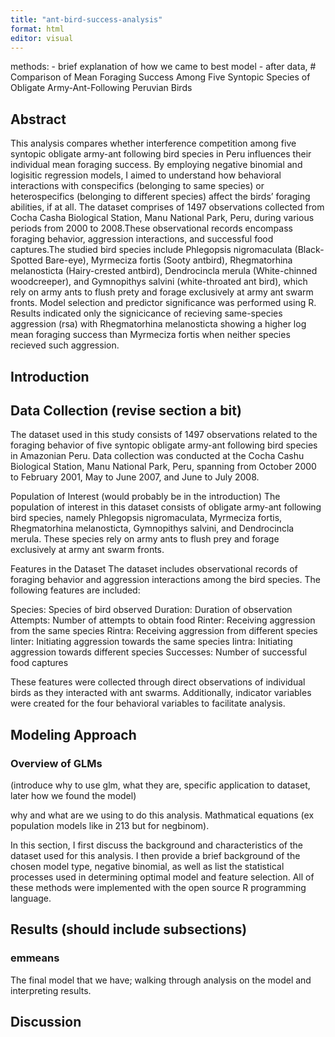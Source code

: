 ```yaml
---
title: "ant-bird-success-analysis"
format: html
editor: visual
---
```


methods: - brief explanation of how we came to best model - after data, \# Comparison of Mean Foraging Success Among Five Syntopic Species of Obligate Army-Ant-Following Peruvian Birds

## Abstract

This analysis compares whether interference competition among five syntopic obligate army-ant following bird species in Peru influences their individual mean foraging success. By employing negative binomial and logisitic regression models, I aimed to understand how behavioral interactions with conspecifics (belonging to same species) or heterospecifics (belonging to different species) affect the birds' foraging abilities, if at all. The dataset comprises of 1497 observations collected from Cocha Casha Biological Station, Manu National Park, Peru, during various periods from 2000 to 2008.These observational records encompass foraging behavior, aggression interactions, and successful food captures.The studied bird species include Phlegopsis nigromaculata (Black-Spotted Bare-eye), Myrmeciza fortis (Sooty antbird), Rhegmatorhina melanosticta (Hairy-crested antbird), Dendrocincla merula (White-chinned woodcreeper), and Gymnopithys salvini (white-throated ant bird), which rely on army ants to flush prety and forage exclusively at army ant swarm fronts. Model selection and predictor significance was performed using R. Results indicated only the signicicance of recieving same-species aggression (rsa) with Rhegmatorhina melanosticta showing a higher log mean foraging success than Myrmeciza fortis when neither species recieved such aggression.

## Introduction

## Data Collection (revise section a bit)

The dataset used in this study consists of 1497 observations related to the foraging behavior of five syntopic obligate army-ant following bird species in Amazonian Peru. Data collection was conducted at the Cocha Cashu Biological Station, Manu National Park, Peru, spanning from October 2000 to February 2001, May to June 2007, and June to July 2008.

Population of Interest (would probably be in the introduction) The population of interest in this dataset consists of obligate army-ant following bird species, namely Phlegopsis nigromaculata, Myrmeciza fortis, Rhegmatorhina melanosticta, Gymnopithys salvini, and Dendrocincla merula. These species rely on army ants to flush prey and forage exclusively at army ant swarm fronts.

Features in the Dataset The dataset includes observational records of foraging behavior and aggression interactions among the bird species. The following features are included:

Species: Species of bird observed Duration: Duration of observation Attempts: Number of attempts to obtain food Rinter: Receiving aggression from the same species Rintra: Receiving aggression from different species Iinter: Initiating aggression towards the same species Iintra: Initiating aggression towards different species Successes: Number of successful food captures

These features were collected through direct observations of individual birds as they interacted with ant swarms. Additionally, indicator variables were created for the four behavioral variables to facilitate analysis.

## Modeling Approach

### Overview of GLMs

(introduce why to use glm, what they are, specific application to dataset, later how we found the model)

why and what are we using to do this analysis. Mathmatical equations (ex population models like in 213 but for negbinom).

In this section, I first discuss the background and characteristics of the dataset used for this analysis. I then provide a brief background of the chosen model type, negative binomial, as well as list the statistical processes used in determining optimal model and feature selection. All of these methods were implemented with the open source R programming language.

## Results (should include subsections)

### emmeans

The final model that we have; walking through analysis on the model and interpreting results.

## Discussion

